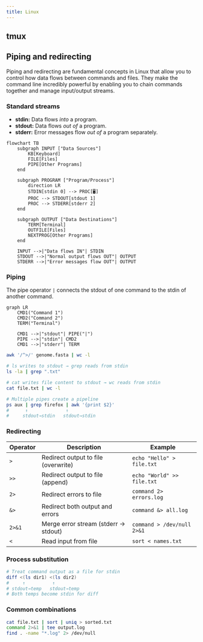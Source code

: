 ```yaml
---
title: Linux
---
```


## tmux

## Piping and redirecting

Piping and redirecting are fundamental concepts in Linux that allow you to control how data flows between commands and files. They make the command line incredibly powerful by enabling you to chain commands together and manage input/output streams.

### Standard streams

- **stdin:** Data flows *into* a program.
- **stdout:** Data flows *out of* a program.
- **stderr:** Error messages flow *out of* a program separately.

```mermaid
flowchart TB
    subgraph INPUT ["Data Sources"]
        KB[Keyboard]
        FILE[Files]
        PIPE[Other Programs]
    end
    
    subgraph PROGRAM ["Program/Process"]
        direction LR
        STDIN[stdin 0] --> PROC[🖥️] 
        PROC --> STDOUT[stdout 1]
        PROC --> STDERR[stderr 2]
    end
    
    subgraph OUTPUT ["Data Destinations"]
        TERM[Terminal]
        OUTFILE[Files]
        NEXTPROG[Other Programs]
    end
    
    INPUT -->|"Data flows IN"| STDIN
    STDOUT -->|"Normal output flows OUT"| OUTPUT
    STDERR -->|"Error messages flow OUT"| OUTPUT
```


### Piping

The pipe operator `|` connects the stdout of one command to the stdin of another command.

```mermaid
graph LR
    CMD1("Command 1")
    CMD2("Command 2")
    TERM("Terminal")
    
    CMD1 -->|"stdout"| PIPE("|")
    PIPE -->|"stdin"| CMD2
    CMD1 -->|"stderr"| TERM
```

```sh "|" title="Counting entries in a FASTA file"
awk '/^>/' genome.fasta | wc -l
```

```sh "|"
# ls writes to stdout → grep reads from stdin
ls -la | grep ".txt"

# cat writes file content to stdout → wc reads from stdin
cat file.txt | wc -l

# Multiple pipes create a pipeline
ps aux | grep firefox | awk '{print $2}'
#      ↑              ↑
#     stdout→stdin   stdout→stdin
```

### Redirecting

| Operator | Description | Example |
|----------|-------------|---------|
| `>` | Redirect output to file (overwrite) | `echo "Hello" > file.txt` |
| `>>` | Redirect output to file (append) | `echo "World" >> file.txt` |
| `2>` | Redirect errors to file | `command 2> errors.log` |
| `&>` | Redirect both output and errors | `command &> all.log` |
| `2>&1` | Merge error stream (stderr → stdout) | `command > /dev/null 2>&1` |
| `<` | Read input from file | `sort < names.txt` |

### Process substitution

```sh /<\([^)]*\)/
# Treat command output as a file for stdin
diff <(ls dir1) <(ls dir2)
#     ↑          ↑
# stdout→temp   stdout→temp
# Both temps become stdin for diff
```

### Common combinations

```sh "|" ">" "2>" "2>&1"
cat file.txt | sort | uniq > sorted.txt
command 2>&1 | tee output.log
find . -name "*.log" 2> /dev/null
```
